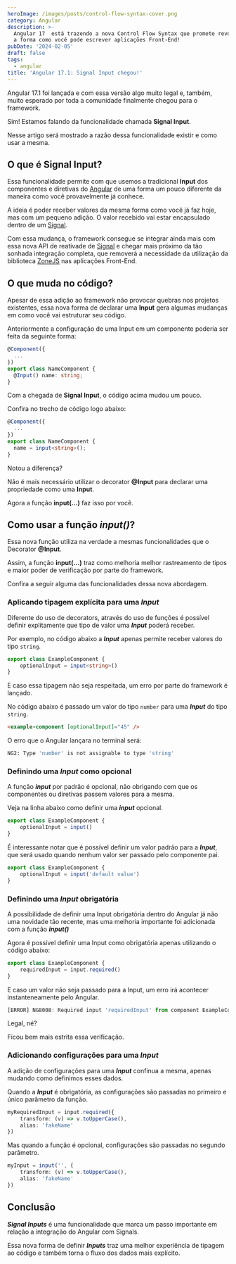```yaml
---
heroImage: /images/posts/control-flow-syntax-cover.png
category: Angular
description: >-
  Angular 17  está trazendo a nova Control Flow Syntax que promete revolucionar
  a forma como você pode escrever aplicações Front-End!
pubDate: '2024-02-05'
draft: false
tags:
  - angular
title: 'Angular 17.1: Signal Input chegou!'
---
```



Angular 17.1 foi lançada e com essa versão algo muito legal e, também, muito esperado por toda a comunidade finalmente chegou para o framework.

Sim! Estamos falando da funcionalidade chamada **Signal Input**.

Nesse artigo será mostrado a razão dessa funcionalidade existir e como usar a mesma.

> <EmbedYtVideo src='https://www.youtube.com/embed/8t6OGv0EsRM?si=bEWhIA3GH181MUz4' />

## O que é Signal Input?

Essa funcionalidade permite com que usemos a tradicional **Input** dos componentes e diretivas do [Angular](https://angular.dev) de uma forma um pouco diferente da maneira como você provavelmente já conhece.

A ideia é poder receber valores da mesma forma como você já faz hoje, mas com um pequeno adição. O valor recebido vai estar encapsulado dentro de um [Signal](https://angular.dev/guide/signals#writable-signals).

Com essa mudança, o framework consegue se integrar ainda mais com essa nova API de reativade de [Signal](https://angular.dev/guide/signals#writable-signals) e chegar mais próximo da tão sonhada integração completa, que removerá a necessidade da utilização da biblioteca [ZoneJS](https://github.com/angular/angular/tree/main/packages/zone.js) nas aplicações Front-End.

## O que muda no código?

Apesar de essa adição ao framework não provocar quebras nos projetos existentes, essa nova forma de declarar uma **Input** gera algumas mudanças em como você vai estruturar seu código.

Anteriormente a configuração de uma Input em um componente poderia ser feita da seguinte forma:

```ts
@Component({
  ...
})
export class NameComponent {
  @Input() name: string;
}
```

Com a chegada de **Signal Input**, o código acima mudou um pouco.

Confira no trecho de código logo abaixo:

```ts
@Component({
  ...
})
export class NameComponent {
  name = input<string>();
}
```

Notou a diferença?

Não é mais necessário utilizar o decorator **@Input** para declarar uma propriedade como uma **Input**.

Agora a função **input(...)** faz isso por você.

## Como usar a função **_input()_**?

Essa nova função utiliza na verdade a mesmas funcionalidades que o Decorator **@Input**.

Assim, a função **input(...)** traz como melhoria melhor rastreamento de tipos e maior poder de verificação por parte do framework.

Confira a seguir alguma das funcionalidades dessa nova abordagem.

### Aplicando tipagem explícita para uma **_Input_**

Diferente do uso de decorators, através do uso de funções é possível definir explitamente que tipo de valor uma **_Input_** poderá receber.

Por exemplo, no código abaixo a **_Input_** apenas permite receber valores do tipo `string`.

```ts
export class ExampleComponent {
	optionalInput = input<string>()
}
```

E caso essa tipagem não seja respeitada, um erro por parte do framework é lançado.

No código abaixo é passado um valor do tipo `number` para uma **_Input_** do tipo `string`.

```html
<example-component [optionalInput]="45" />
```

O erro que o Angular lançara no terminal será:

```bash
NG2: Type 'number' is not assignable to type 'string'
```

### Definindo uma **_Input_** como opcional

A função **_input_** por padrão é opcional, não obrigando com que os componentes ou diretivas passem valores para a mesma.

Veja na linha abaixo como definir uma **_input_** opcional.

```ts
export class ExampleComponent {
	optionalInput = input()
}
```

É interessante notar que é possível definir um valor padrão para a **_Input_**, que será usado quando nenhum valor ser passado pelo componente pai.

```ts
export class ExampleComponent {
	optionalInput = input('default value')
}
```

### Definindo uma **_Input_** obrigatória

A possibilidade de definir uma Input obrigatória dentro do Angular já não uma novidade tão recente, mas uma melhoria importante foi adicionada com a função **_input()_**

Agora é possível definir uma Input como obrigatória apenas utilizando o código abaixo:

```ts
export class ExampleComponent {
	requiredInput = input.required()
}
```

E caso um valor não seja passado para a Input, um erro irá acontecer instanteneamente pelo Angular.

```ts
[ERROR] NG8008: Required input 'requiredInput' from component ExampleComponent must be specified.
```

Legal, né?

Ficou bem mais estrita essa verificação.

### Adicionando configurações para uma **_Input_**

A adição de configurações para uma **_Input_** confinua a mesma, apenas mudando como definimos esses dados.

Quando a **_Input_** é obrigatória, as configurações são passadas no primeiro e único parâmetro da função.

```ts
myRequiredInput = input.required({
	transform: (v) => v.toUpperCase(),
	alias: 'fakeName'
})
```

Mas quando a função é opcional, configurações são passadas no segundo parâmetro.

```ts
myInput = input('', {
	transform: (v) => v.toUpperCase(),
	alias: 'fakeName'
})
```

## Conclusão

**_Signal Inputs_** é uma funcionalidade que marca um passo importante em relação a integração do Angular com Signals.

Essa nova forma de definir **_Inputs_** traz uma melhor experiência de tipagem ao código e também torna o fluxo dos dados mais explícito.
